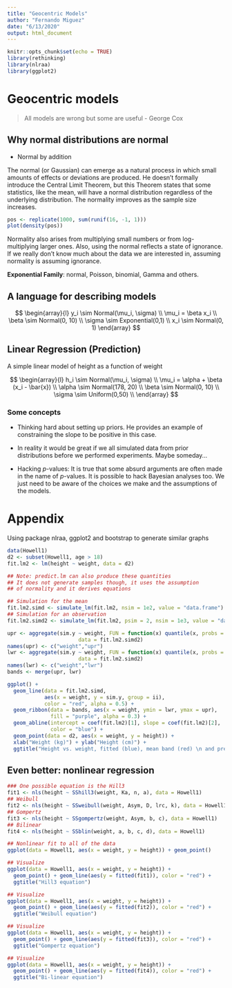 ```yaml
---
title: "Geocentric Models"
author: "Fernando Miguez"
date: "6/13/2020"
output: html_document
---
```


```r
knitr::opts_chunk$set(echo = TRUE)
library(rethinking)
library(nlraa)
library(ggplot2)
```

# Geocentric models

> All models are wrong but some are useful - George Cox

## Why normal distributions are normal

* Normal by addition

The normal (or Gaussian) can emerge as a natural process in which small amounts of effects or deviations are produced. He doesn't formally introduce the Central Limit Theorem, but this Theorem states that some statistics, like the mean, will have a normal distribution regardless of the underlying distribution. The normality improves as the sample size increases.

```r
pos <- replicate(1000, sum(runif(16, -1, 1)))
plot(density(pos))
```

Normality also arises from multiplying small numbers or from log-multiplying larger ones. Also, using the normal reflects a state of ignorance. If we really don't know much about the data we are interested in, assuming normality is assuming ignorance.

**Exponential Family**: normal, Poisson, binomial, Gamma and others.

## A language for describing models

$$
\begin{array}{l}
y_i \sim Normal(\mu_i, \sigma) \\
\mu_i = \beta x_i \\
\beta \sim Normal(0, 10) \\
\sigma \sim Exponential(0,1) \\
x_i \sim Normal(0, 1)
\end{array}
$$


## Linear Regression (Prediction)

A simple linear model of height as a function of weight

$$
\begin{array}{l}
h_i \sim Normal(\mu_i, \sigma) \\
\mu_i = \alpha + \beta (x_i - \bar{x}) \\
\alpha \sim Normal(178, 20) \\
\beta \sim Normal(0, 10) \\
\sigma \sim Uniform(0,50) \\
\end{array}
$$

### Some concepts

* Thinking hard about setting up priors. He provides an example of constraining the slope to be positive in this case.

* In reality it would be great if we all simulated data from prior distributions before we performed experiments. Maybe someday...

* Hacking $p$-values: It is true that some absurd arguments are often made in the name of $p$-values. It is possible to hack Bayesian analyses too. We just need to be aware of the choices we make and the assumptions of the models.

# Appendix

Using package nlraa, ggplot2 and bootstrap to generate similar graphs

```r
data(Howell1)
d2 <- subset(Howell1, age > 18)
fit.lm2 <- lm(height ~ weight, data = d2)

## Note: predict.lm can also produce these quantities
## It does not generate samples though, it uses the assumption
## of normality and it derives equations

## Simulation for the mean
fit.lm2.simd <- simulate_lm(fit.lm2, nsim = 1e2, value = "data.frame")
## Simulation for an observation
fit.lm2.simd2 <- simulate_lm(fit.lm2, psim = 2, nsim = 1e3, value = "data.frame")

upr <- aggregate(sim.y ~ weight, FUN = function(x) quantile(x, probs = 0.95),
                       data = fit.lm2.simd2)
names(upr) <- c("weight","upr")
lwr <- aggregate(sim.y ~ weight, FUN = function(x) quantile(x, probs = 0.05),
                       data = fit.lm2.simd2)
names(lwr) <- c("weight","lwr")
bands <- merge(upr, lwr)

ggplot() + 
  geom_line(data = fit.lm2.simd,
            aes(x = weight, y = sim.y, group = ii),
            color = "red", alpha = 0.5) + 
  geom_ribbon(data = bands, aes(x = weight, ymin = lwr, ymax = upr), 
              fill = "purple", alpha = 0.3) + 
  geom_abline(intercept = coef(fit.lm2)[1], slope = coef(fit.lm2)[2], 
              color = "blue") + 
  geom_point(data = d2, aes(x = weight, y = height)) + 
  xlab("Weight (kg)") + ylab("Height (cm)") + 
  ggtitle("Height vs. weight, fitted (blue), mean band (red) \n and prediction band (purple)")
```

## Even better: nonlinear regression

```r
### One possible equation is the Hill3
fit1 <- nls(height ~ SShill3(weight, Ka, n, a), data = Howell1)
## Weibull
fit2 <- nls(height ~ SSweibull(weight, Asym, D, lrc, k), data = Howell1)
## Gompertz
fit3 <- nls(height ~ SSgompertz(weight, Asym, b, c), data = Howell1)
## Bilinear
fit4 <- nls(height ~ SSblin(weight, a, b, c, d), data = Howell1)
```

```r
## Nonlinear fit to all of the data
ggplot(data = Howell1, aes(x = weight, y = height)) + geom_point()

## Visualize
ggplot(data = Howell1, aes(x = weight, y = height)) + 
  geom_point() + geom_line(aes(y = fitted(fit1)), color = "red") + 
  ggtitle("Hill3 equation")

## Visualize
ggplot(data = Howell1, aes(x = weight, y = height)) + 
  geom_point() + geom_line(aes(y = fitted(fit2)), color = "red") + 
  ggtitle("Weibull equation")

## Visualize
ggplot(data = Howell1, aes(x = weight, y = height)) + 
  geom_point() + geom_line(aes(y = fitted(fit3)), color = "red") + 
  ggtitle("Gompertz equation")

## Visualize
ggplot(data = Howell1, aes(x = weight, y = height)) + 
  geom_point() + geom_line(aes(y = fitted(fit4)), color = "red") + 
  ggtitle("Bi-linear equation")
```


